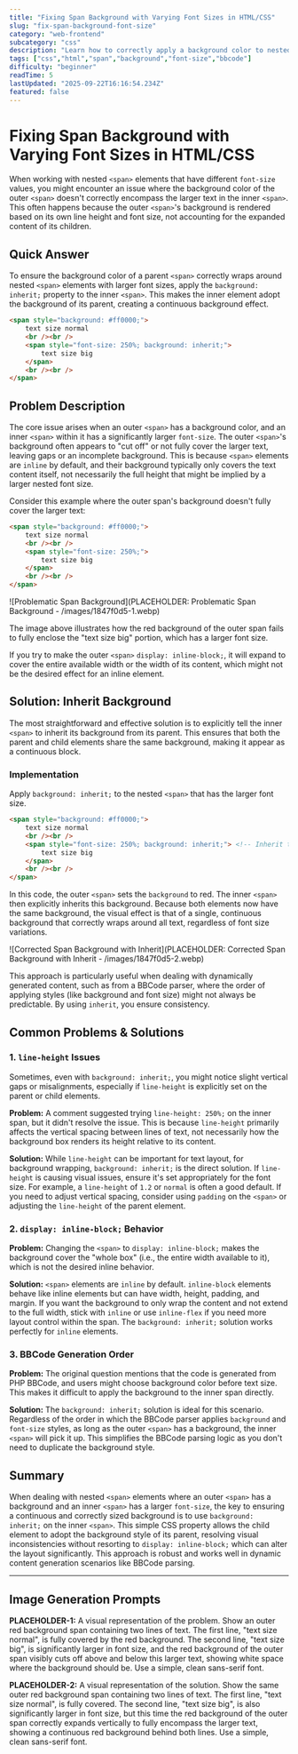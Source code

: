```yaml
---
title: "Fixing Span Background with Varying Font Sizes in HTML/CSS"
slug: "fix-span-background-font-size"
category: "web-frontend"
subcategory: "css"
description: "Learn how to correctly apply a background color to nested spans with different font sizes, ensuring the background fits the text."
tags: ["css","html","span","background","font-size","bbcode"]
difficulty: "beginner"
readTime: 5
lastUpdated: "2025-09-22T16:16:54.234Z"
featured: false
---
```


# Fixing Span Background with Varying Font Sizes in HTML/CSS

When working with nested `<span>` elements that have different `font-size` values, you might encounter an issue where the background color of the outer `<span>` doesn't correctly encompass the larger text in the inner `<span>`. This often happens because the outer `<span>`'s background is rendered based on its own line height and font size, not accounting for the expanded content of its children.

## Quick Answer

To ensure the background color of a parent `<span>` correctly wraps around nested `<span>` elements with larger font sizes, apply the `background: inherit;` property to the inner `<span>`. This makes the inner element adopt the background of its parent, creating a continuous background effect.

```html
<span style="background: #ff0000;">
    text size normal
    <br /><br />
    <span style="font-size: 250%; background: inherit;">
        text size big
    </span>
    <br /><br />
</span>
```

## Problem Description

The core issue arises when an outer `<span>` has a background color, and an inner `<span>` within it has a significantly larger `font-size`. The outer `<span>`'s background often appears to "cut off" or not fully cover the larger text, leaving gaps or an incomplete background. This is because `<span>` elements are `inline` by default, and their background typically only covers the text content itself, not necessarily the full height that might be implied by a larger nested font size.

Consider this example where the outer span's background doesn't fully cover the larger text:

```html
<span style="background: #ff0000;">
    text size normal
    <br /><br />
    <span style="font-size: 250%;">
        text size big
    </span>
    <br /><br />
</span>
```
![Problematic Span Background](PLACEHOLDER: Problematic Span Background - /images/1847f0d5-1.webp)

The image above illustrates how the red background of the outer span fails to fully enclose the "text size big" portion, which has a larger font size.

If you try to make the outer `<span>` `display: inline-block;`, it will expand to cover the entire available width or the width of its content, which might not be the desired effect for an inline element.

## Solution: Inherit Background

The most straightforward and effective solution is to explicitly tell the inner `<span>` to inherit its background from its parent. This ensures that both the parent and child elements share the same background, making it appear as a continuous block.

### Implementation

Apply `background: inherit;` to the nested `<span>` that has the larger font size.

```html
<span style="background: #ff0000;">
    text size normal
    <br /><br />
    <span style="font-size: 250%; background: inherit;"> <!-- Inherit the background -->
        text size big
    </span>
    <br /><br />
</span>
```

In this code, the outer `<span>` sets the `background` to red. The inner `<span>` then explicitly inherits this background. Because both elements now have the same background, the visual effect is that of a single, continuous background that correctly wraps around all text, regardless of font size variations.

![Corrected Span Background with Inherit](PLACEHOLDER: Corrected Span Background with Inherit - /images/1847f0d5-2.webp)

This approach is particularly useful when dealing with dynamically generated content, such as from a BBCode parser, where the order of applying styles (like background and font size) might not always be predictable. By using `inherit`, you ensure consistency.

## Common Problems & Solutions

### 1. `line-height` Issues
Sometimes, even with `background: inherit;`, you might notice slight vertical gaps or misalignments, especially if `line-height` is explicitly set on the parent or child elements.

**Problem:**
A comment suggested trying `line-height: 250%;` on the inner span, but it didn't resolve the issue. This is because `line-height` primarily affects the vertical spacing between lines of text, not necessarily how the background box renders its height relative to its content.

**Solution:**
While `line-height` can be important for text layout, for background wrapping, `background: inherit;` is the direct solution. If `line-height` is causing visual issues, ensure it's set appropriately for the font size. For example, a `line-height` of `1.2` or `normal` is often a good default. If you need to adjust vertical spacing, consider using `padding` on the `<span>` or adjusting the `line-height` of the parent element.

### 2. `display: inline-block;` Behavior
**Problem:**
Changing the `<span>` to `display: inline-block;` makes the background cover the "whole box" (i.e., the entire width available to it), which is not the desired inline behavior.

**Solution:**
`<span>` elements are `inline` by default. `inline-block` elements behave like inline elements but can have width, height, padding, and margin. If you want the background to only wrap the content and not extend to the full width, stick with `inline` or use `inline-flex` if you need more layout control within the span. The `background: inherit;` solution works perfectly for `inline` elements.

### 3. BBCode Generation Order
**Problem:**
The original question mentions that the code is generated from PHP BBCode, and users might choose background color before text size. This makes it difficult to apply the background to the inner span directly.

**Solution:**
The `background: inherit;` solution is ideal for this scenario. Regardless of the order in which the BBCode parser applies `background` and `font-size` styles, as long as the outer `<span>` has a background, the inner `<span>` will pick it up. This simplifies the BBCode parsing logic as you don't need to duplicate the background style.

## Summary

When dealing with nested `<span>` elements where an outer `<span>` has a background and an inner `<span>` has a larger `font-size`, the key to ensuring a continuous and correctly sized background is to use `background: inherit;` on the inner `<span>`. This simple CSS property allows the child element to adopt the background style of its parent, resolving visual inconsistencies without resorting to `display: inline-block;` which can alter the layout significantly. This approach is robust and works well in dynamic content generation scenarios like BBCode parsing.

---

## Image Generation Prompts

**PLACEHOLDER-1:** A visual representation of the problem. Show an outer red background span containing two lines of text. The first line, "text size normal", is fully covered by the red background. The second line, "text size big", is significantly larger in font size, and the red background of the outer span visibly cuts off above and below this larger text, showing white space where the background should be. Use a simple, clean sans-serif font.

**PLACEHOLDER-2:** A visual representation of the solution. Show the same outer red background span containing two lines of text. The first line, "text size normal", is fully covered. The second line, "text size big", is also significantly larger in font size, but this time the red background of the outer span correctly expands vertically to fully encompass the larger text, showing a continuous red background behind both lines. Use a simple, clean sans-serif font.